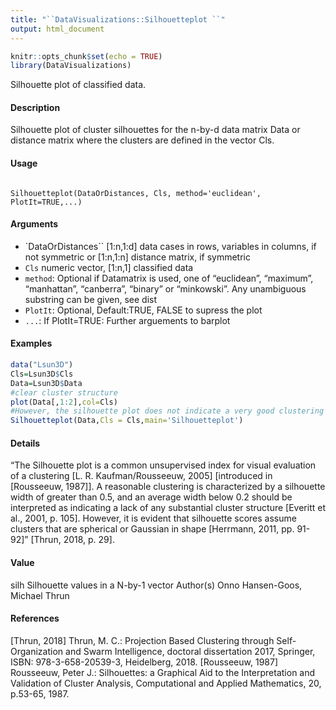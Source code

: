 ```yaml
---
title: "``DataVisualizations::Silhouetteplot ``"
output: html_document
---
```



```r
knitr::opts_chunk$set(echo = TRUE)
library(DataVisualizations)
```

 Silhouette plot of classified data.

#### Description

Silhouette plot of cluster silhouettes for the n-by-d data matrix Data or distance matrix where the clusters are defined in the vector Cls.

#### Usage

<pre><code>
Silhouetteplot(DataOrDistances, Cls, method='euclidean',
PlotIt=TRUE,...)
</code></pre>

#### Arguments
* `DataOrDistances``
[1:n,1:d] data cases in rows, variables in columns, if not symmetric or
[1:n,1:n] distance matrix, if symmetric 
* ``Cls`` numeric vector, [1:n,1] classified data
* ``method``: Optional if Datamatrix is used, one of "euclidean", "maximum", "manhattan",
"canberra", "binary" or "minkowski". Any unambiguous substring can be given, see dist
* ``PlotIt``: Optional, Default:TRUE, FALSE to supress the plot
* ``...``: If PlotIt=TRUE: Further arguements to barplot

#### Examples
```r
data("Lsun3D")
Cls=Lsun3D$Cls
Data=Lsun3D$Data
#clear cluster structure
plot(Data[,1:2],col=Cls)
#However, the silhouette plot does not indicate a very good clustering in cluster 1 and 2
Silhouetteplot(Data,Cls = Cls,main='Silhouetteplot')
```

#### Details
"The Silhouette plot is a common unsupervised index for visual evaluation of a clustering [L. R. Kaufman/Rousseeuw, 2005] [introduced in [Rousseeuw, 1987]]. A reasonable clustering is characterized by a silhouette width of greater than 0.5, and an average width below 0.2 should be interpreted as indicating a lack of any substantial cluster structure [Everitt et al., 2001, p. 105]. However, it is evident that silhouette scores assume clusters that are spherical or Gaussian in shape [Herrmann,
2011, pp. 91-92]" [Thrun, 2018, p. 29].

#### Value
silh Silhouette values in a N-by-1 vector
Author(s)
Onno Hansen-Goos, Michael Thrun

#### References
[Thrun, 2018] Thrun, M. C.: Projection Based Clustering through Self-Organization and Swarm
Intelligence, doctoral dissertation 2017, Springer, ISBN: 978-3-658-20539-3, Heidelberg, 2018.
[Rousseeuw, 1987] Rousseeuw, Peter J.: Silhouettes: a Graphical Aid to the Interpretation and
Validation of Cluster Analysis, Computational and Applied Mathematics, 20, p.53-65, 1987.

